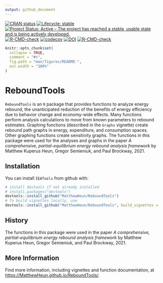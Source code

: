 ```yaml
---
output: github_document
---
```


<!-- README.md is generated from README.Rmd. Please edit README.Rmd -->
<!-- badges: start -->
[![CRAN status](https://www.r-pkg.org/badges/version/ReboundTools)](https://cran.r-project.org/package=ReboundTools)
[![Lifecycle: stable](https://img.shields.io/badge/lifecycle-stable-brightgreen.svg)](https://lifecycle.r-lib.org/articles/stages.html#stable)
[![Project Status: Active – The project has reached a stable, usable state and is being actively developed.](https://www.repostatus.org/badges/latest/active.svg)](https://www.repostatus.org/#active)
[![R-CMD-check](https://github.com/MatthewHeun/ReboundTools/workflows/R-CMD-check/badge.svg)](https://github.com/MatthewHeun/ReboundTools/actions)
[![codecov](https://codecov.io/gh/MatthewHeun/ReboundTools/branch/main/graph/badge.svg?token=20kytlPnGF)](https://codecov.io/gh/MatthewHeun/ReboundTools)
[![DOI](https://zenodo.org/badge/DOI/10.5281/zenodo.4999846.svg)](https://doi.org/10.5281/zenodo.4999846)
[![R-CMD-check](https://github.com/MatthewHeun/ReboundTools/actions/workflows/R-CMD-check.yaml/badge.svg)](https://github.com/MatthewHeun/ReboundTools/actions/workflows/R-CMD-check.yaml)
<!-- badges: end -->


```r
knitr::opts_chunk$set(
  collapse = TRUE,
  comment = "#>",
  fig.path = "man/figures/README-",
  out.width = "100%"
)
```


# ReboundTools

`ReboundTools` is an `R` package that provides functions to analyze 
energy rebound,
the unanticipated reduction 
of the benefits of energy efficiency 
due to behavior change and economy-wide effects.
Many functions perform analysis calculations to move from 
known parameters to rebound estimates.
Graphing functions (described in the `Graphs` vignette)
create rebound path graphs in 
energy, expenditure, and consumption spaces.
Other graphing functions create sensitivity graphs. 
The functions in this package were used for the 
analyses and graphs in the paper 
*A comprehensive, partial-equilibrium energy rebound analysis framework*
by Matthew Kuperus Heun, Gregor Semieniuk, and Paul Brockway, 2021.


## Installation

<!-- You can install `ReboundTools` from CRAN with: -->

<!-- ```{r CRAN-installation, eval = FALSE} -->
<!-- install.packages("ReboundTools") -->
<!-- ``` -->

<!-- You can install a recent development version of `ReboundTools` from github with: -->
You can install `IEATools` from github with:

```r
# install devtools if not already installed
# install.packages("devtools")
devtools::install_github("MatthewHeun/ReboundTools")
# To build vignettes locally, use
devtools::install_github("MatthewHeun/ReboundTools", build_vignettes = TRUE)
```


## History

The functions in this package were used in the paper
*A comprehensive, partial-equilibrium energy rebound analysis framework*
by Matthew Kuperus Heun, Gregor Semieniuk, and Paul Brockway, 2021.


## More Information

Find more information, including vignettes and function documentation, at 
<https://MatthewHeun.github.io/ReboundTools/>.

